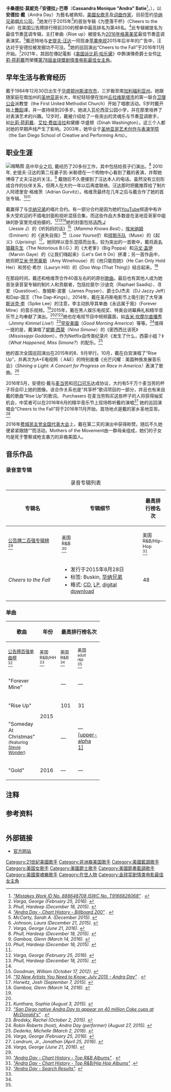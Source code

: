 {{NoteTA
|G1=Show
}}
{{Infobox musical artist
| name             = 安德拉·戴
| image            = Andra Day photo WMG (cropped).jpg
| caption          = 2016年
| background       = solo_singer
| birth_name       = Cassandra Monique Batie
| birth_date       = {{Birth date and age|mf=yes|1984|12|30}}
| birth_place      = {{USA}}[[华盛顿州|华盛顿州]][[埃德蒙兹_(华盛顿州)|埃德蒙兹]]
| genre            = {{hlist|[[R&B|R&B]]|[[靈魂樂|靈魂樂]]|[[流行音乐|流行音乐]]|[[迪斯科|迪斯科]]|[[藍調|藍調]]}}
| Spouse           = 
| years_active     = 2012–
| occupation       = {{flatlist|
* 歌手
* 作曲家
* 演员}}
| instrument       = 
| label            = {{hlist|[[华纳唱片|华纳唱片]]|Buskin}}
| website          = {{URL|www.andraday.com}}
| goldenglobeawards = '''[[金球奖剧情类电影最佳女主角|剧情类电影最佳女主角]]'''<br/> 2020年《[[美国诉比莉·哈乐黛|美国诉比莉·哈乐黛]]》
}}

'''卡桑德拉·莫妮克·「安德拉」·巴蒂'''（'''Cassandra Monique "Andra" Batie'''<ref name="ASCAP"><cite class="citation web">[https://www.ascap.com/Home/ace-title-search/index.aspx "Mistakes Work ID No. 888648708 ISWC No. T9166826068"] {{Wayback|url=https://www.ascap.com/Home/ace-title-search/index.aspx |date=20130306000000 }}. </cite></ref>，{{bd|1984年|12月30日}}），以'''安德拉·戴'''（Andra Day）为藝名被熟知，[[美國|美國]][[女歌手|女歌手]]及[[词曲作家|词曲作家]]，目前签约[[华纳兄弟唱片公司|华纳兄弟唱片公司]]。<ref name="SDUTMain"><cite class="citation news">Varga, George (February 25, 2016). </cite></ref>她发行于2015年<ref name="NYPOST"><cite class="citation news">Phull, Hardeep (December 18, 2015). </cite></ref>的首张专辑《为堕落干杯》（Cheers to the Fall）在美国公告牌排行榜前200的榜单中最高排名为第48名。<ref name="US200"><cite class="citation web">[http://www.billboard.com/artist/6678905/andra-day/chart "Andra Day - Chart History - Billboard 200"] {{Wayback|url=http://www.billboard.com/artist/6678905/andra-day/chart |date=20190618172212 }}. </cite></ref>此专辑被提名为最佳节奏蓝调专辑，主打单曲〈Rise up〉被提名为[[2016年格莱美奖|2016年格莱美奖]]最佳节奏蓝调表演奖。<ref name="Paste"><cite class="citation news">McCarty, Sarah A. (December 2015). </cite></ref>戴还特地与[[史提夫·汪达|史提夫·汪达]]一同现身[[苹果电视|苹果电视]]2015年后半年的广告中，汪达对于安德拉被发掘功不可没。<ref name="Spokane"><cite class="citation news">Johnson, Laura (December 21, 2015). </cite></ref>她的巡回演出“Cheers to the Fall”于2016年11月开始。<ref name="SDUTTour"><cite class="citation news">Varga, George (June 21, 2016). </cite></ref>2021年，其因在傳記電影《[[美国诉比莉·哈乐黛|美国诉比莉·哈乐黛]]》中飾演傳奇爵士女伶[[比莉·荷莉戴|比莉·荷莉戴]]而榮獲[[第78屆金球獎|第78屆金球獎]][[金球奖剧情类电影最佳女主角|剧情类电影最佳女主角]]。

== 早年生活与教育经历 ==
戴于1984年12月30日出生于[[华盛顿州|华盛顿州]][[斯波坎市|斯波坎市]]，三岁搬至南[[加利福利亚州|加利福利亚州]]。她跟随家庭在南加州的[[圣地亚哥|圣地亚哥]]长大，年纪轻轻便在加州[[丘拉维斯塔市|丘拉维斯塔市]]的第一联合[[卫理公会|卫理公会]]派教堂（the First United Methodist Church）开始了唱歌活动。5岁时戴开始上[[舞蹈|舞蹈]]课，并一直持续到20多岁。她进入瓦伦西亚公园小学，并在那里培养了对表演艺术的兴趣。12岁时，戴被介绍给了一些突出的灵魂乐与节奏蓝调歌手，如[[比莉·荷莉戴|比莉·荷莉戴]]、[[艾拉·费兹洁拉|艾拉·费兹洁拉]]和黛娜·华盛顿（Dinah Washington）。这三个人都对她的早期声线产生了影响。2003年，她毕业于[[圣地亚哥艺术创作与表演学院|圣地亚哥艺术创作与表演学院]]（the San Diego School of Creative and Performing Arts）。

== 职业生涯 ==
[[File:Andra_Day_at_Radio_City_Music_Hall,_March_2016.jpg|缩略图]]
高中毕业之后, 戴经历了20多份工作，其中包括给孩子们演出。<ref name="NYPOST"><cite class="citation news">Phull, Hardeep (December 18, 2015). </cite></ref> 2010年, 史提夫·汪达的第二任妻子凯·米勒德在一个购物中心看到了戴的表演，并帮她博得了丈夫汪达的关注。<ref name="Newsday"><cite class="citation news">Gamboa, Glenn (March 14, 2016). </cite></ref> 戴随后不久便接到了汪达本人的电话。虽然没有立刻形成合作的伙伴关系，但两人在大约一年以后再度联络。汪达那时把戴推荐给了制片人阿德里安·格维茨（Adrian Gurvitz）。格维茨最终在几年之后与戴合作了她的首张专辑。<ref name="NYPOST"><cite class="citation news">Phull, Hardeep (December 18, 2015). </cite></ref><ref name="Paste"/>

戴赢得了与[[华纳兄弟|华纳兄弟]]的唱片合约。有一部分合约是因为她的[[YouTube|YouTube]]频道中有许多大受欢迎的不插电封面和视听混搭合集，而这些作品大多数是在圣地亚哥家中姐妹的卧室里完成拍摄的。<ref name="SDUTMain"><cite class="citation news">Varga, George (February 25, 2016). </cite></ref><ref name="NYPOST"><cite class="citation news">Phull, Hardeep (December 18, 2015). </cite></ref><ref name="Paste"/>她的封面包括[[洁西·J|洁西·J]]（Jessie J）的《听妈妈的话》<ref name="CBSMamma"><cite class="citation news">Goodman, William (October 17, 2012). </cite></ref>（''Mamma Knows Best''），[[埃米纳姆|埃米纳姆]]（Eminem）的《迷失自我》<ref name="RS"><cite class="citation news">[http://www.rollingstone.com/music/pictures/10-new-artists-you-need-to-know-july-2015-20150713/andra-day-20150710 "10 New Artists You Need to Know: July 2015 - Andra Day"] {{Wayback|url=http://www.rollingstone.com/music/pictures/10-new-artists-you-need-to-know-july-2015-20150713/andra-day-20150710 |date=20180309190102 }}. </cite></ref>（''Lose Yourself''）和[[缪斯乐队|缪斯乐队]]（Muse）的《起义》（''Uprising''）<ref name="Quartz"><cite class="citation news">Horwitz, Josh (September 7, 2015). </cite></ref>。她同样以音乐混搭而出名，较为突出的一首歌中，戴将[[声名狼藉先生|声名狼藉先生]]（The Notorious B.I.G.）的《大老爹》（Big Poppa）和[[马文·盖伊|马文·盖伊]]（Marvin Gaye）的《让我们嗨起来》（Let's Get It On）拼凑；另一首作品中，她则把[[艾米·怀恩豪斯|艾米·怀恩豪斯]]（Amy Winehouse）的《他只能抱她》（He Can Only Hold Her）和劳伦·希尔（Lauryn Hill）的《Doo Wop (That Thing)》结合起来。<ref name="Newsday"><cite class="citation news">Gamboa, Glenn (March 14, 2016). </cite></ref>

在那段时间，戴还和格维茨合作40首左右的的原创[[歌曲|歌曲]]。最后也有其他人成为她首张录音室专辑的制片人和贡献者，包括拉斐尔·沙迪克（Raphael Saadiq）、寻爱（Questlove）、詹姆斯·波塞（James Poyser）、爵士DJ杰夫（DJ Jazzy Jeff）和Dap-国王（The Dap-Kings）。2014年，戴在圣丹斯电影节上吸引到了大导演[[斯派克·李|斯派克·李]]（Spike Lee）的注意，李主动执导其单曲《永远属于我》（Forever Mine）的音乐视频。<ref name="Paste"/>2015年，戴在黑人娱乐电视奖、特奥会闭幕典礼和精华音乐节上均奉献了演出。<ref name="RS"/><ref name="KNBC"><cite class="citation news">Kunthara, Sophia (August 3, 2015). </cite></ref><ref name="SDVoice"><cite class="citation news">[http://sdvoice.info/san-diego-native-andra-day-to-appear-on-40-million-coke-cups-at-mcdonalds/ "San Diego native Andra Day to appear on 40 million Coke cups at McDonald's"] {{Wayback|url=http://sdvoice.info/san-diego-native-andra-day-to-appear-on-40-million-coke-cups-at-mcdonalds/ |date=20160527160211 }}. </cite></ref>她也在电视节目中频频露面，如[[吉米·坎摩尔直播秀|吉米·坎摩尔直播秀]]（''Jimmy Kimmel Live!''）<ref name="Spin"><cite class="citation news">Brodsky, Rachel (October 2, 2015). </cite></ref>[[早安美國|早安美國]]（''Good Morning America''）等等。<ref name="GMA"><cite class="citation audio-visual">Robin Roberts (host), Andra Day (performer) (August 27, 2015). </cite></ref>值得一提的是，戴演唱了[[妮娜·西蒙|妮娜·西蒙]]（''Nina Simone''）的《密西西比该死》（''Mississippi Goddam''），作为Netflix自传类纪录片《发生了什么，西蒙小姐？》（''What Happened, Miss Simone?''）的配乐。<ref name="SDUTPajama"><cite class="citation news">Dederko, Michelle (March 2, 2016). </cite></ref>

她的首次全国巡回演出在2015年的8、9月举行。10月，戴在白宫演唱了“Rise Up”，并再次为A+E电视网（ A&E）的特别直播《光芒闪耀：美国种族发展音乐会》（''Shining a Light: A Concert for Progress on Race in America）''表演了歌曲。<ref name="SDUTMain"><cite class="citation news">Varga, George (February 25, 2016). </cite></ref>

2016年5月，安德拉·戴与[[麦当劳|麦当劳]]和[[可口可乐|可口可乐]]达成协议，大约有5千万个麦当劳的杯子将会印上她的图像。该合作关系也是“共享杯”歌词项目的一部分，并且也有来自戴的歌曲“Rise Up”的歌词。 Purchasers 在麦当劳购买这些杯子的人将获得抽奖机会，中奖者可以在2016年6月的精华音乐节上现场聆听戴的演唱<ref name="MSN"><cite class="citation news">Landrum, Jr., Jonathan (April 25, 2016). </cite></ref> 她的巡回演唱会“Cheers to the Fall”将于2016年11月开始，首场地点是戴的家乡圣地亚哥。<ref name="SDUTTour"><cite class="citation news">Varga, George (June 21, 2016). </cite></ref>

2016年[[费城|费城]][[民主党全国代表大会|民主党全国代表大会]]上，戴在第二天的演出中获得称赞。随后不久她便紧紧跟随“{{link-en|Mothers of the Movement|Mothers of the Movement}}”而活动。Mothers of the Movement由一群母亲组成，她们的子女均是死于警察或枪支暴力的非裔美国人。

== 音乐作品 ==
=== 录音室专辑 ===
{| border="1" class="wikitable plainrowheaders" style="text-align: center; margin-bottom: 10px;"
|+ 录音专辑列表
! rowspan="2" scope="col" style="width:11em;" | 专辑名
! rowspan="2" scope="col" style="width:17em;" | 专辑细节
! colspan="5" scope="col" |最高排行榜名次
|-
! scope="col" style="width:3em;font-size:90%;" |[[公告牌二百强专辑榜|公告牌二百强专辑榜]]<br>
<ref name="US200"/>
! scope="col" style="width:3em;font-size:90%;" |美国<br>
R&B<br>
<ref name="USRB"><cite class="citation web">[http://www.billboard.com/artist/6678905/andra-day/chart?f=1235 "Andra Day - Chart History - Top R&B Albums"] {{Wayback|url=http://www.billboard.com/artist/6678905/andra-day/chart?f=1235 |date=20181218032812 }}. </cite></ref>
! scope="col" style="width:3em;font-size:90%;" |美国<br>
R&B/Hip-Hop<br>
<ref name="USRBHH"><cite class="citation web">[http://www.billboard.com/artist/6678905/andra-day/chart?f=333 "Andra Day - Chart History - Top R&B/Hip Hop Albums"] {{Wayback|url=http://www.billboard.com/artist/6678905/andra-day/chart?f=333 |date=20181218114119 }}.</cite></ref>
! scope="col" style="width:3em;font-size:90%;" |[[澳大利亚唱片业协会榜|澳大利亚唱片业协会榜]]
! scope="col" style="width:3em;font-size:90%;" |[[英國專輯排行榜|英国专辑排行榜]]<br>
|-
! scope="row" |''Cheers to the Fall '' <br>
|
* 发行于2015年8月28日
* 标签: Buskin, [[華納兄弟唱片公司|华纳兄弟]]
* 格式: [[CD|CD]], [[密紋唱片|LP]], [[數位音樂下載|digital download]]
| 48 
| 3 
| 6 
| — 
| —
|}

=== 单曲 ===
{| class="wikitable plainrowheaders" style="text-align: center; margin-bottom: 10px;"
! rowspan="2" scope="col" |歌曲
! rowspan="2" scope="col" |年份
! colspan="5" scope="col" |最高排行榜名次
! rowspan="2" scope="col" |所属专辑
|-
! scope="col" style="width:3em;font-size:85%;" | [[告示牌百强单曲榜|公告牌百强单曲榜]]<br>
<ref name="AllSongs"><cite class="citation web">[http://www.billboard.com/biz/search/charts?f%5b0%5d=ts_chart_artistname%3AAndra%20Day&f%5b1%5d=ss_bb_type%3Achart_item&type=2&artist=Andra%20Day "Andra Day - Search Results"]. </cite></ref>
! scope="col" style="width:3em;font-size:85%;" |美国<br>
R&B/HH<br>
<ref name="AllSongs"/>
! scope="col" style="width:3em;font-size:85%;" | 美国<br>
R&B<br>
<ref name="AllSongs"/>
! scope="col" style="width:3em;font-size:85%;" | 美国<br>
<small>adult<br>
r&b</small><br>
<ref name="AllSongs"/>
! scope="col" style="width:3em;font-size:85%;" | 美国<br>
<small>adult<br>
pop</small><br>
<ref name="AllSongs"/>
|-
! scope="row" | "Forever Mine"
| rowspan="3" |2015
| — 
|  — 
| — 
| — 
| — 
| rowspan="2" |<center>''Cheers to the Fall''</center>
|-
! scope="row" | "Rise Up"
| 101 
| 31 
| 13
|6 
| 26
|-
! scope="row" | "Someday At Christmas"<br>
<small>(featuring [[史提夫·汪达|Stevie Wonder]])</small>
| — 
|  —<span class="mw-ref" id="cite_ref-22" rel="dc:references">[[#cite_note-22|<span class="mw-reflink-text"><nowiki>[upper-alpha 1]</nowiki></span>]]</span><span class="mw-ref" id="cite_ref-22" rel="dc:references"></span> 
| 24
| — 
| — 
|-
! scope="row" | "Gold"
| 2016
| — 
| — 
| — 
| 29 
| — 
|<center>''Cheers to the Fall''</center>
|}

== 注释 ==
<div class="reflist" style="list-style-type: upper-alpha;">
<references group="upper-alpha" /></div>

== 参考资料 ==
<div class="reflist columns references-column-width" style="column-width: 30em; list-style-type: decimal;">
<references /></div>

== 外部链接 ==
* [http://www.andraday.com 官方网站] {{Wayback|url=http://www.andraday.com/ |date=20210310050436 }}
{{金球奖剧情类电影最佳女主角}}
{{DEFAULTSORT: Day, Andra}}
[[Category:21世紀美國歌手|Category:21世紀美國歌手]]
[[Category:非洲裔美国歌手|Category:非洲裔美国歌手]]
[[Category:美國藍調歌手|Category:美國藍調歌手]]
[[Category:美国女歌手|Category:美国女歌手]]
[[Category:美國爵士歌手|Category:美國爵士歌手]]
[[Category:美國節奏藍調歌手|Category:美國節奏藍調歌手]]
[[Category:美國靈魂樂歌手|Category:美國靈魂樂歌手]]
[[Category:在世人物|Category:在世人物]]
[[Category:金球奖剧情类电影最佳女主角|Category:金球奖剧情类电影最佳女主角]]